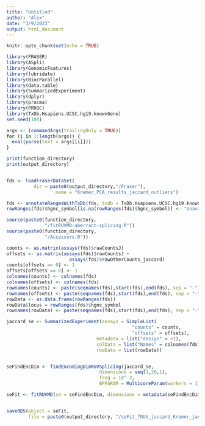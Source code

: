 ```yaml
---
title: "Untitled"
author: "Alex"
date: "3/9/2023"
output: html_document
---
```


```r
knitr::opts_chunk$set(echo = TRUE)
```
```r
library(FRASER)
library(ASpli)
library(GenomicFeatures)
library(lubridate)
library(BiocParallel)
library(data.table)
library(SummarizedExperiment)
library(dplyr)
library(pracma)
library(PRROC)
library(TxDb.Hsapiens.UCSC.hg19.knownGene)
set.seed(100)
```

```r
args <- (commandArgs(trailingOnly = TRUE))
for (i in 1:length(args)) {
  eval(parse(text = args[[i]]))
}

```

```r
print(function_directory)
print(output_directory)



```

```r
fds <- loadFraserDataSet(
          dir = paste0(output_directory,"/Fraser"),
                  name = "Kremer_PCA_results_jaccard_outliers")

fds <- annotateRangesWithTxDb(fds, txdb = TxDb.Hsapiens.UCSC.hg19.knownGene)
rowRanges(fds)$hgnc_symbol[is.na(rowRanges(fds)$hgnc_symbol)] <- "Unavailable_gene"

```

```r
source(paste0(function_directory,
              "/fitRUVMD-aberrant-splicing.R"))
source(paste0(function_directory, 
              "/Accessors.R"))


```



```r
counts <- as.matrix(assays(fds)$rawCountsJ)
offsets <- as.matrix(assays(fds)$rawCountsJ +
                       assays(fds)$rawOtherCounts_jaccard)
counts[offsets == 0] <- 1
offsets[offsets == 0] <- 1
colnames(counts) <- colnames(fds)
colnames(offsets) <- colnames(fds)
rownames(counts) <- paste(seqnames(fds),start(fds),end(fds), sep = "-")
rownames(offsets) <- paste(seqnames(fds),start(fds),end(fds), sep = "-")
rowData <- as.data.frame(rowRanges(fds))
rowData$locus = rowRanges(fds)$hgnc_symbol
rownames(rowData) <- paste(seqnames(fds),start(fds),end(fds), sep = "-")

jaccard_se <- SummarizedExperiment(assays = SimpleList(
                                              "counts" = counts,
                                              "offsets" = offsets),
                                 metadata = list("design" = ~1),
                                 colData = list("Names" = colnames(fds)),
                                 rowData = list(rowData))



```



```r

seFindEncDim <- findEncodingDimRUVSplicing(jaccard_se,
                                  dimensions = seq(1,20,1),
                                  freq = 10^-2,
                                  BPPARAM = MulticoreParam(workers = 1))

seFit <- fitRUVMD(se = seFindEncDim, dimensions = metadata(seFindEncDim)$optimalEncDim)


saveRDS(object = seFit, 
        file = paste0(output_directory, "/seFit_fRUV_jaccard_Kremer_jaccard_outliers.RDS"))

```


